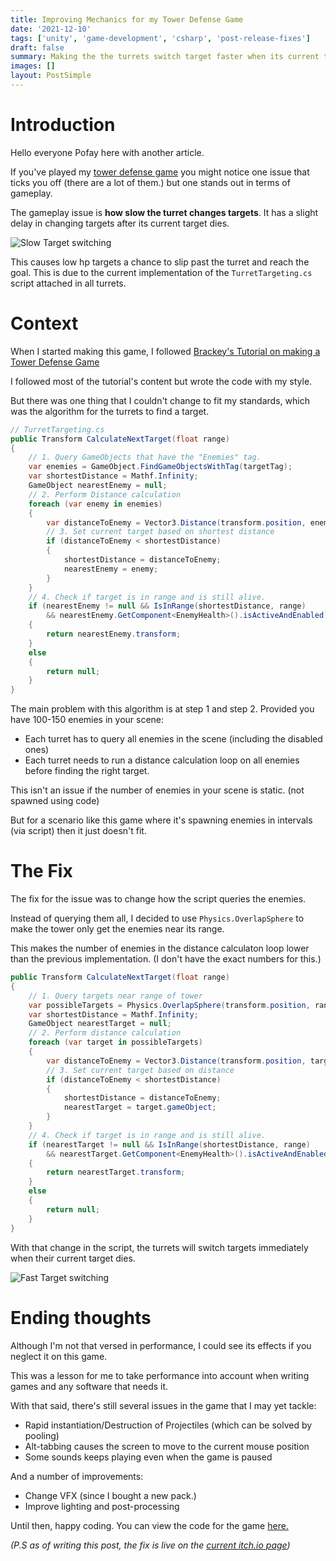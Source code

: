 ```yaml
---
title: Improving Mechanics for my Tower Defense Game
date: '2021-12-10'
tags: ['unity', 'game-development', 'csharp', 'post-release-fixes']
draft: false
summary: Making the the turrets switch target faster when its current target dies
images: []
layout: PostSimple
---
```


# Introduction

Hello everyone Pofay here with another article.

If you've played my [tower defense game][tower-defense] you might notice one issue that ticks you off (there are a lot of them.) but one stands out in terms of gameplay.

The gameplay issue is **how slow the turret changes targets**. It has a slight delay in changing targets after its current target dies.

![Slow Target switching](/static/images/td/slow_switching.gif)

This causes low hp targets a chance to slip past the turret and reach the goal. This is due to the current implementation of the `TurretTargeting.cs` script attached in all turrets.

# Context

When I started making this game, I followed [Brackey's Tutorial on making a Tower Defense Game][brackeys]

I followed most of the tutorial's content but wrote the code with my style.

But there was one thing that I couldn't change to fit my standards, which was the algorithm for the turrets to find a target.

```csharp
// TurretTargeting.cs
public Transform CalculateNextTarget(float range)
{
    // 1. Query GameObjects that have the "Enemies" tag.
    var enemies = GameObject.FindGameObjectsWithTag(targetTag);
    var shortestDistance = Mathf.Infinity;
    GameObject nearestEnemy = null;
    // 2. Perform Distance calculation
    foreach (var enemy in enemies)
    {
        var distanceToEnemy = Vector3.Distance(transform.position, enemy.transform.position);
        // 3. Set current target based on shortest distance
        if (distanceToEnemy < shortestDistance)
        {
            shortestDistance = distanceToEnemy;
            nearestEnemy = enemy;
        }
    }
    // 4. Check if target is in range and is still alive.
    if (nearestEnemy != null && IsInRange(shortestDistance, range)
        && nearestEnemy.GetComponent<EnemyHealth>().isActiveAndEnabled)
    {
        return nearestEnemy.transform;
    }
    else
    {
        return null;
    }
}
```

The main problem with this algorithm is at step 1 and step 2. Provided you have 100-150 enemies in your scene:

- Each turret has to query all enemies in the scene (including the disabled ones)
- Each turret needs to run a distance calculation loop on all enemies before finding the right target.

This isn't an issue if the number of enemies in your scene is static. (not spawned using code)

But for a scenario like this game where it's spawning enemies in intervals (via script) then it just doesn't fit.

# The Fix

The fix for the issue was to change how the script queries the enemies.

Instead of querying them all, I decided to use `Physics.OverlapSphere` to make the tower only get the enemies near its range.

This makes the number of enemies in the distance calculaton loop lower than the previous implementation. (I don't have the exact numbers for this.)

```csharp
public Transform CalculateNextTarget(float range)
{
    // 1. Query targets near range of tower
    var possibleTargets = Physics.OverlapSphere(transform.position, range, targetMask);
    var shortestDistance = Mathf.Infinity;
    GameObject nearestTarget = null;
    // 2. Perform distance calculation
    foreach (var target in possibleTargets)
    {
        var distanceToEnemy = Vector3.Distance(transform.position, target.transform.position);
        // 3. Set current target based on distance
        if (distanceToEnemy < shortestDistance)
        {
            shortestDistance = distanceToEnemy;
            nearestTarget = target.gameObject;
        }
    }
    // 4. Check if target is in range and is still alive.
    if (nearestTarget != null && IsInRange(shortestDistance, range)
        && nearestTarget.GetComponent<EnemyHealth>().isActiveAndEnabled)
    {
        return nearestTarget.transform;
    }
    else
    {
        return null;
    }
}
```

With that change in the script, the turrets will switch targets immediately when their current target dies.

![Fast Target switching](/static/images/td/fast_switching.gif)

# Ending thoughts

Although I'm not that versed in performance, I could see its effects if you neglect it on this game.

This was a lesson for me to take performance into account when writing games and any software that needs it.

With that said, there's still several issues in the game that I may yet tackle:

- Rapid instantiation/Destruction of Projectiles (which can be solved by pooling)
- Alt-tabbing causes the screen to move to the current mouse position
- Some sounds keeps playing even when the game is paused

And a number of improvements:

- Change VFX (since I bought a new pack.)
- Improve lighting and post-processing

Until then, happy coding. You can view the code for the game [here.][github]

_(P.S as of writing this post, the fix is live on the [current itch.io page][itchio])_

[tower-defense]: https://pofay.itch.io/retroactive-tower-defense
[brackeys]: https://www.youtube.com/watch?v=beuoNuK2tbk&list=PLPV2KyIb3jR4u5jX8za5iU1cqnQPmbzG0
[github]: https://github.com/Pofay/retroactive-giants-td
[itchio]: https://pofay.itch.io/retroactive-tower-defense
